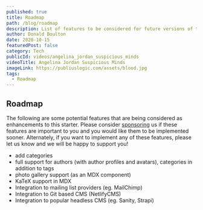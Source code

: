 ```yaml
---
published: true
title: Roadmap
path: /blog/roadmap
description: List of features to be considered for future versions of this starter.
author: Donald Boulton
date: 2020-10-15
featuredPost: false
category: Tech
publicId: videos/angelina_jordan_suspicious_minds
videoTitle: Angelina Jordan Suspicious Minds
imageLink: https://publiuslogic.com/assets/blood.jpg
tags:
  - Roadmap
---
```


## Roadmap

The following are some potential features that are being considered as enhancements to this starter. Please consider [sponsoring](https://github.com/sponsors/hellotham) us if these features are important to you and you would like them to be implemented sooner. Alternately, if you want to implement any of these features, please let us know and we will be happy to support you!

- add categories
- full support for authors (with author profiles and avatars), categories in addition to tags
- photo gallery support (as an MDX component)
- KaTeX support in MDX
- Integration to mailing list providers (eg. MailChimp)
- Integration to Git based CMS (NetlifyCMS)
- Integration to popular headless CMS (eg. Sanity, Strapi)

<WavyHr className="mt-1 mb-1 text-wine-300" />
